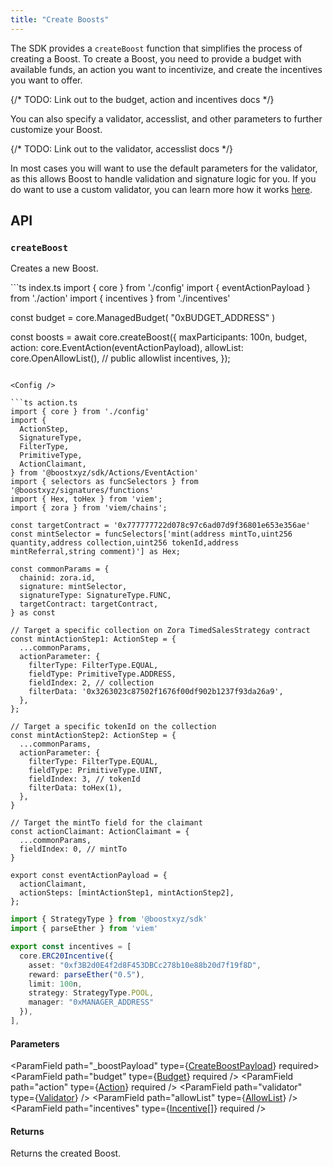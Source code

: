 ```yaml
---
title: "Create Boosts"
---
```



<SDKDisclaimer />

The SDK provides a `createBoost` function that simplifies the process of creating a Boost. 
To create a Boost, you need to provide a budget with available funds, an action you want to incentivize, 
and create the incentives you want to offer.

{/* TODO: Link out to the budget, action and incentives docs */}

You can also specify a validator, accesslist, and other parameters to further customize your Boost.

{/* TODO: Link out to the validator, accesslist docs */}

In most cases you will want to use the default parameters for the validator, as this allows Boost to handle validation and signature logic for you. 
If you do want to use a custom validator, you can learn more how it works [here](/temp-link).

## API

### `createBoost`

Creates a new Boost.

<CodeGroup>
```ts index.ts
import { core } from './config'
import { eventActionPayload } from './action'
import { incentives } from './incentives'

const budget = core.ManagedBudget(
  "0xBUDGET_ADDRESS"
)

const boosts = await core.createBoost({
  maxParticipants: 100n,
  budget,
  action: core.EventAction(eventActionPayload),
  allowList: core.OpenAllowList(), // public allowlist
  incentives,
});
```

<Config />

```ts action.ts
import { core } from './config'
import { 
  ActionStep, 
  SignatureType, 
  FilterType, 
  PrimitiveType, 
  ActionClaimant,
} from '@boostxyz/sdk/Actions/EventAction'
import { selectors as funcSelectors } from '@boostxyz/signatures/functions'
import { Hex, toHex } from 'viem';
import { zora } from 'viem/chains';

const targetContract = '0x777777722d078c97c6ad07d9f36801e653e356ae'
const mintSelector = funcSelectors['mint(address mintTo,uint256 quantity,address collection,uint256 tokenId,address mintReferral,string comment)'] as Hex;

const commonParams = {
  chainid: zora.id,
  signature: mintSelector,
  signatureType: SignatureType.FUNC,
  targetContract: targetContract,
} as const

// Target a specific collection on Zora TimedSalesStrategy contract
const mintActionStep1: ActionStep = {
  ...commonParams,
  actionParameter: {
    filterType: FilterType.EQUAL,
    fieldType: PrimitiveType.ADDRESS,
    fieldIndex: 2, // collection
    filterData: '0x3263023c87502f1676f00df902b1237f93da26a9',
  },
};

// Target a specific tokenId on the collection
const mintActionStep2: ActionStep = {
  ...commonParams,
  actionParameter: {
    filterType: FilterType.EQUAL,
    fieldType: PrimitiveType.UINT,
    fieldIndex: 3, // tokenId
    filterData: toHex(1),
  },
}

// Target the mintTo field for the claimant
const actionClaimant: ActionClaimant = {
  ...commonParams,
  fieldIndex: 0, // mintTo
}

export const eventActionPayload = {
  actionClaimant,
  actionSteps: [mintActionStep1, mintActionStep2],
};
```

```ts incentives.ts
import { StrategyType } from '@boostxyz/sdk'
import { parseEther } from 'viem'

export const incentives = [
  core.ERC20Incentive({
    asset: "0xf3B2d0E4f2d8F453DBCc278b10e88b20d7f19f8D",
    reward: parseEther("0.5"),
    limit: 100n,
    strategy: StrategyType.POOL,
    manager: "0xMANAGER_ADDRESS"
  }),
],
```
</CodeGroup>

#### Parameters

<ParamField path="_boostPayload" type={<a href="https://boost-protocol.vercel.app/interfaces/CreateBoostPayload.html">CreateBoostPayload</a>} required>
    <Expandable title="properties">
      <ParamField path="budget" type={<a href="https://boost-protocol.vercel.app/types/Budget.html">Budget</a>} required />
      <ParamField path="action" type={<a href="https://boost-protocol.vercel.app/types/Action.html">Action</a>} required />
      <ParamField path="validator" type={<a href="https://boost-protocol.vercel.app/types/Validator.html">Validator</a>} />
      <ParamField path="allowList" type={<a href="https://boost-protocol.vercel.app/types/AllowList.html">AllowList</a>} />
      <ParamField path="incentives" type={<a href="https://boost-protocol.vercel.app/types/Incentive.html">Incentive[]</a>} required />
      <ParamField path="protocolFee" type="bigint" />
      <ParamField path="maxParticipants" type="bigint" />
      <ParamField path="owner" type="string" />
  </Expandable>
</ParamField>

<WriteParams />

#### Returns

<ResponseField name="boost" type="Promise<Boost>">
  Returns the created Boost.
</ResponseField>
